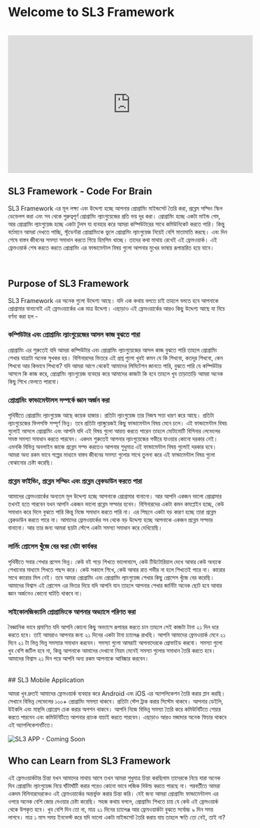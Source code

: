# Welcome to SL3 Framework

<br />

<iframe
	width='560'
	height='315'
	src='https://www.youtube.com/embed/i8h4A9ExK9U'
	frameborder='0'
	allow='accelerometer; autoplay; encrypted-media; gyroscope; picture-in-picture'
	allowfullscreen
></iframe>

## SL3 Framework - Code For Brain

SL3 Framework এর মূল লক্ষ্য এবং উদ্দেশ্য হচ্ছে আপনার প্রোগ্রামিং মাইন্ডসেট তৈরি করা, প্রব্লেম সল্ভিং স্কিল ডেভেলপ করা এবং সব থেকে গুরুত্বপূর্ণ প্রোগ্রামিং ল্যাংগুয়েজের প্রতি ভয় দূর করা। প্রোগ্রামিং হচ্ছে একটা মাইন্ড গেম, আর প্রোগ্রামিং ল্যাংগুয়েজ হচ্ছে একটা টুলস যা ব্যবহার করে আমরা কম্পিউটারের সাথে কমিউনিকেট করতে পারি। কিন্তু বর্তমানে আমরা দেখতে পাচ্ছি, স্টুডেন্টরা প্রোগ্রামিংকে ভুলে প্রোগ্রামিং ল্যাংগুয়েজ নিয়েই বেশি মাতামাতি করছে। এবং দিন শেষে বাস্তব জীবনের সমস্যা সমাধান করতে গিয়ে হিমসিম খাচ্ছে। তাদের কথা মাথায় রেখেই এই ফ্রেমওয়ার্ক। এই ফ্রেমওয়ার্ক শেষ করতে করতে প্রোগ্রামিং এর ফান্ডামেন্টাল বিষয় গুলো আপনার মুখের ভাষায় রূপান্তরিত হয়ে যাবে।

<br />

## Purpose of SL3 Framework

SL3 Framework এর অনেক গুলো উদ্দেশ্য আছে। যদি এক কথায় বলতে চাই তাহলে বলতে হবে আপনাকে প্রোগ্রামার বানানোই এই ফ্রেমওয়ার্কের এক মাত্র উদ্দেশ্য। এছাড়াও এই ফ্রেমওয়ার্কের আরও কিছু উদ্দেশ্য আছে যা নিচে বর্ণনা করা হল -

### কম্পিউটার এবং প্রোগ্রামিং ল্যাংগুয়েজের আসল কাজ বুঝতে পারা

প্রোগ্রামিং এর শুরুতেই যদি আমরা কম্পিউটার এবং প্রোগ্রামিং ল্যাংগুয়েজের আসল কাজ বুঝতে পারি তাহলে প্রোগ্রামিং শেখার যাত্রাটা অনেক সুখকর হয়। বিগিনারদের ভিতরে এই প্রশ্ন গুলো খুবই কমন যে কি শিখবো, কতদূর শিখবো, কেন শিখবো আর কিভাবে শিখবো? যদি আমরা আগে থেকেই আমাদের লিমিটেশন জানতে পারি, বুঝতে পারি যে কম্পিউটার আসলে কি কাজ করে, প্রোগ্রামিং ল্যাংগুয়েজ ব্যবহার করে আমাদের কাজটা কি হবে তাহলে খুব তাড়াতাড়ি আমরা অনেক কিছু শিখে ফেলতে পারবো।

### প্রোগ্রামিং ফান্ডামেন্টালস সম্পর্কে জ্ঞান অর্জন করা

পৃথিবীতে প্রোগ্রামিং ল্যাংগুয়েজ আছে কয়েক হাজার। প্রতিটা ল্যাংগুয়েজ তার নিজস্ব সত্তা ধারণ করে আছে। প্রতিটা ল্যাংগুয়েজের ফিলসফি সম্পূর্ণ ভিন্ন। তবে প্রতিটা ল্যাঙ্গুয়েজই কিছু ফান্ডামেন্টাল বিষয় মেনে চলে। এই ফান্ডামেন্টাল বিষয় গুলোই আসলে প্রোগ্রামিং এবং আপনি যদি এই বিষয় গুলো আয়ত্ত করতে পারেন তাহলে মোটামোটি বিগিনার লেভেলের সমস্ত সমস্যা সমাধান করতে পারবেন। একদম শুরুতেই আপনার ল্যাংগুয়েজের গভীরে যাওয়ার কোনো দরকার নেই। এমনকি বিভিন্ন অনলাইন জাজে প্রব্লেম সল্ভ করতেও আপনার শুধুমাত্র এই ফান্ডামেন্টাল বিষয় গুলোই দরকার হবে। আমরা অন্য রকম ভাবে গল্পের মাধ্যমে বাস্তব জীবনের সমস্যা গুলোর সাথে তুলনা করে এই ফান্ডামেন্টাল বিষয় গুলো বোঝানোর চেষ্টা করেছি।

### প্রব্লেম ফাইন্ডিং, প্রব্লেম সল্ভিং এবং প্রব্লেম ব্রেকডাউন করতে পারা

আমাদের ফ্রেমওয়ার্কের অন্যতম মূল উদ্দেশ্য হচ্ছে আপনাকে প্রোগ্রামার বানানো। আর আপনি একজন ভালো প্রোগ্রামার তখনই হতে পারবেন যখন আপনি একজন ভালো প্রব্লেম সল্ভার হবেন। বিগিনারদের একটা কমন কমপ্লেইন হচ্ছে, কেউ সমাধান করে দিলে বুঝতে পারি কিন্তু নিজে সমাধান করতে পারি না। এর পিছনে একটা বড় কারণ হচ্ছে তারা প্রব্লেম ব্রেকডাউন করতে পারে না। আমাদের ফ্রেমওয়ার্কের সব থেকে বড় উদ্দেশ্য হচ্ছে আপনাকে একজন প্রব্লেম সল্ভার বানানো। আর তার জন্য আমরা ছয়টা স্টেপে একটা সমস্যা সমাধান করে দেখিয়েছি।

### লার্নিং প্রোসেস খুঁজে বের করা যেটা কার্যকর

পৃথিবীতে সবার শেখার প্রসেস ভিন্ন। কেউ বই পড়ে শিখতে ভালোবাসে, কেউ টিউটোরিয়াল দেখে আবার কেউ অন্যকে শেখানোর মাধ্যমে শিখতে পছন্দ করে। কেউ সকালে শিখে, কেউ আবার রাত গভীর না হলে শিখতেই পারে না। কারোর সাথে কারোর মিল নেই। তবে আমরা প্রোগ্রামিং এবং প্রোগ্রামিং ল্যাংগুয়েজ শেখার কিছু প্রোসেস খুঁজে বের করেছি। আমাদের বিশ্বাস এই প্রোসেস এর ভিতর দিয়ে যদি আপনি যান তাহলে আপনার শেখার জার্নিটা অনেক ছোট হবে আবার জ্ঞান অর্জনেও কোনো ঘাটতি থাকবে না।

### সাইকোলজিক্যালি প্রোগ্রামিংকে আপনার অভ্যাসে পরিণত করা

বৈজ্ঞানিক ভাবে প্রমাণিত যদি আপনি কোনো কিছু অভ্যাসে রূপান্তর করতে চান তাহলে সেই কাজটা টানা ২১ দিন ধরে করতে হবে। তাই আমরাও আপনার জন্য ২১ দিনের একটা টানা চ্যালেঞ্জ রাখছি। আপনি আমাদের ফ্রেমওয়ার্ক মেনে ২১ দিনে ২১ টা ভিন্ন ভিন্ন সমস্যার সমাধান করবেন। সমস্যা গুলো আমরাই আপনাদেরকে প্রোভাইড করবো। সমস্যা গুলো খুব বেশি জটিল হবে না, কিন্তু আপনাকে আমাদের দেখানো নিয়ম মেনেই সমস্যা গুলোর সমাধান তৈরি করতে হবে। আমাদের বিশ্বাস ২১ দিন পরে আপনি অন্য রকম আপনাকে আবিষ্কার করবেন।

<br />
## SL3 Mobile Application

আমরা খুব দ্রুতই আমাদের ফ্রেমওয়ার্ক ব্যবহার করে Android এবং iOS এর অ্যাপলিকেশন তৈরি করার প্লান করছি। সেখানে বিভিন্ন লেভেলের ১০০+ প্রোগ্রামিং সমস্যা থাকবে। প্রতিটা স্টেপ ট্রাক করার সিস্টেম থাকবে। আপনার ডেইলি, উইকলি এবং মান্থলি প্রোগ্রেস চেক করার অপশন থাকবে। আপনি নিজে বিভিন্ন সমস্যা তৈরি করে কমিউনিটিতে শেয়ার করতে পারবেন এবং কমিউনিটিতে আপনার র‍্যাংক যাচাই করতে পারবেন। এছাড়াও আরও মজাদার অনেক ফিচার থাকবে এই অ্যাপলিকেশনটিতে।

![SL3 APP - Coming Soon](/coming-soon.png)

## Who can Learn from SL3 Framework

এই ফ্রেমওয়ার্কটার চিন্তা যখন আমাদের মাথায় আসে তখন আমরা শুধুমাত্র চিন্তা করছিলাম তাদেরকে নিয়ে যারা অনেক দিন প্রোগ্রামিং ল্যাংগুয়েজ নিয়ে ঘাঁটাঘাঁটি করার পরেও কোনো ভাবে লজিক বিউল্ড করতে পারছে না। পরবর্তীতে আমরা একদম বিগিনারদেরকেও এই ফ্রেমওয়ার্কের অন্তর্ভুক্ত করার চিন্তা করি। যেই জন্য আমরা প্রোগ্রামিং ফান্ডামেন্টালস এর ওপরে অনেক বেশি জোর দেওয়ার চেষ্টা করেছি। সহজ কথায় বললে, প্রোগ্রামিং শিখতে চায় যে কেউ এই ফ্রেমওয়ার্ক থেকে উপকৃত হবে। খুব বেশি দিন তো না, মাত্র ২১ দিনের চ্যালেঞ্জ আর ফ্রেমওয়ার্কটা বুঝতে সর্বোচ্চ ৯ দিন সময় লাগবে। মাত্র ১ মাস সময় ইনভেস্ট করে যদি ভালো একটা মাইন্ডসেট তৈরি করায় যায় তাহলে ক্ষতি তো নেই, তাই না?

<br />
<br />
<br />
